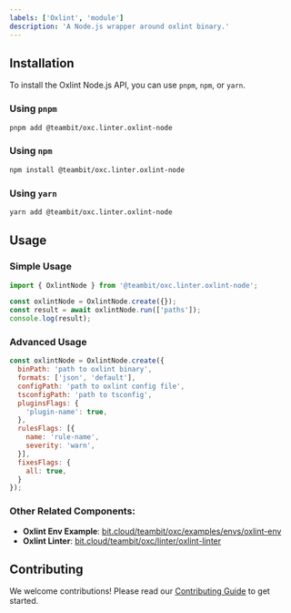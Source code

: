 ```yaml
---
labels: ['Oxlint', 'module']
description: 'A Node.js wrapper around oxlint binary.'
---
```


## Installation

To install the Oxlint Node.js API, you can use `pnpm`, `npm`, or `yarn`.

### Using `pnpm`

```bash
pnpm add @teambit/oxc.linter.oxlint-node
```

### Using `npm`

```bash
npm install @teambit/oxc.linter.oxlint-node
```

### Using `yarn`

```bash
yarn add @teambit/oxc.linter.oxlint-node
```

## Usage

### Simple Usage

```javascript
import { OxlintNode } from '@teambit/oxc.linter.oxlint-node';

const oxlintNode = OxlintNode.create({});
const result = await oxlintNode.run(['paths']);
console.log(result);
```

### Advanced Usage

```javascript
const oxlintNode = OxlintNode.create({
  binPath: 'path to oxlint binary',
  formats: ['json', 'default'],
  configPath: 'path to oxlint config file',
  tsconfigPath: 'path to tsconfig',
  pluginsFlags: {
    'plugin-name': true,
  },
  rulesFlags: [{
    name: 'rule-name',
    severity: 'warn',
  }],
  fixesFlags: {
    all: true,
  }
});
```

### Other Related Components:

- **Oxlint Env Example**: [bit.cloud/teambit/oxc/examples/envs/oxlint-env](https://bit.cloud/teambit/oxc/examples/envs/oxlint-env)
- **Oxlint Linter**: [bit.cloud/teambit/oxc/linter/oxlint-linter](https://bit.cloud/teambit/oxc/linter/oxlint-linter)

## Contributing

We welcome contributions! Please read our [Contributing Guide](https://github.com/teambit/oxlint-node/blob/main/CONTRIBUTING.md) to get started.